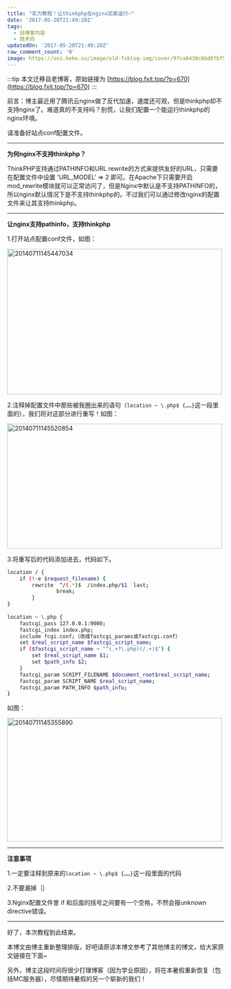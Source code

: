 ```yaml
---
title: "实力教程！让thinkphp在nginx完美运行~"
date: '2017-05-20T21:49:20Z'
tags:
  - 旧博客内容
  - 技术向
updatedOn: '2017-05-20T21:49:20Z'
raw_comment_count: '0'
image: https://oss.keke.su/image/old-fxblog-img/cover/97ca0430c6bd0fbf5560ba8908334fe7.jpg
---
```


:::tip
本文迁移自老博客，原始链接为 [https://blog.fxit.top/?p=670](https://blog.fxit.top/?p=670)
:::

前言：博主最近用了腾讯云nginx做了反代加速，速度还可观，但是thinkphp却不支持nginx了。难道真的不支持吗？别慌，让我们配置一个能运行thinkphp的nginx环境。

请准备好站点conf配置文件。

<hr />

<strong>为何nginx不支持thinkphp？</strong>

ThinkPHP支持通过PATHINFO和URL rewrite的方式来提供友好的URL，只需要在配置文件中设置 'URL_MODEL' =&gt; 2 即可。在Apache下只需要开启mod_rewrite模块就可以正常访问了，但是Nginx中默认是不支持PATHINFO的，所以nginx默认情况下是不支持thinkphp的。不过我们可以通过修改nginx的配置文件来让其支持thinkphp。

<hr />

<strong>让nginx支持pathinfo，支持thinkphp</strong>

1.打开站点配置conf文件，如图：

<img  src="https://oss.keke.su/image/old-fxblog-img/76763014591fd182f83751cad894d464.png" alt="20140711145447034" width="500" height="338" />

2.注释掉配置文件中那些被我圈出来的语句（`location ~ \.php$ {……}`这一段里面的），我们将对这部分进行重写！如图：

<img  src="https://oss.keke.su/image/old-fxblog-img/be7c8b0f7b3e399df359a7e8618fc909.png" alt="20140711145520854" width="500" height="290" />

3.将重写后的代码添加进去，代码如下。
```bash
location / {        
    if (!-e $request_filename) {
        rewrite  ^/(.*)$  /index.php/$1  last;
                break;
        }
}
 
location ~ \.php {
    fastcgi_pass 127.0.0.1:9000;
    fastcgi_index index.php;
    include fcgi.conf;（改成fastcgi_params或fastcgi.conf）
    set $real_script_name $fastcgi_script_name;
    if ($fastcgi_script_name ~ "^(.+?\.php)(/.+)$") {
        set $real_script_name $1;
        set $path_info $2;
    }
    fastcgi_param SCRIPT_FILENAME $document_root$real_script_name;
    fastcgi_param SCRIPT_NAME $real_script_name;
    fastcgi_param PATH_INFO $path_info;
}
```
如图：

<img  src="https://oss.keke.su/image/old-fxblog-img/8ef0af86dc514ed417a066b1ca014775.jpg" alt="20140711145355890" width="500" height="287" />

<hr />

<strong>注意事项</strong>

1.一定要注释到原来的`location ~ \.php$ {……}`这一段里面的代码

2.不要漏掉｛｝

3.Nginx配置文件里 if 和后面的括号之间要有一个空格，不然会报unknown directive错误。

<hr />

好了，本次教程到此结束。

本博文由博主重新整理排版，好吧请原谅本博文参考了其他博主的博文，给大家原文链接在下面~

另外，博主这段时间将很少打理博客（因为学业原因），将在本暑假重新恢复（包括MC服务器），尽情期待暑假的另一个崭新的我们！
